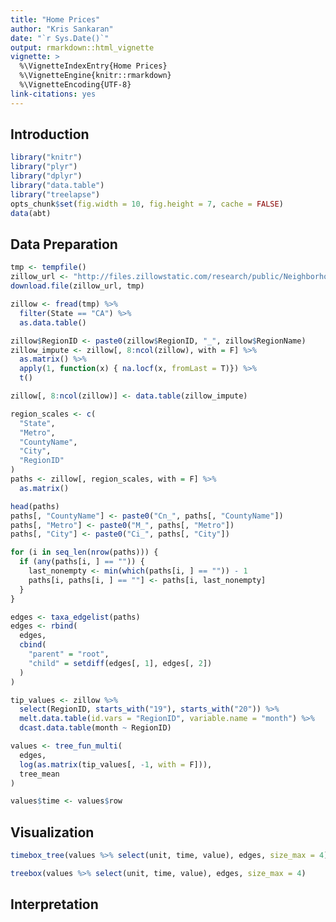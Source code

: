 ```yaml
---
title: "Home Prices"
author: "Kris Sankaran"
date: "`r Sys.Date()`"
output: rmarkdown::html_vignette
vignette: >
  %\VignetteIndexEntry{Home Prices}
  %\VignetteEngine{knitr::rmarkdown}
  %\VignetteEncoding{UTF-8}
link-citations: yes
---
```


## Introduction ##


```r
library("knitr")
library("plyr")
library("dplyr")
library("data.table")
library("treelapse")
opts_chunk$set(fig.width = 10, fig.height = 7, cache = FALSE)
data(abt)
```

## Data Preparation ##

```r
tmp <- tempfile()
zillow_url <- "http://files.zillowstatic.com/research/public/Neighborhood/Neighborhood_Zhvi_AllHomes.csv"
download.file(zillow_url, tmp)

zillow <- fread(tmp) %>%
  filter(State == "CA") %>%
  as.data.table()

zillow$RegionID <- paste0(zillow$RegionID, "_", zillow$RegionName)
zillow_impute <- zillow[, 8:ncol(zillow), with = F] %>%
  as.matrix() %>%
  apply(1, function(x) { na.locf(x, fromLast = T)}) %>%
  t()

zillow[, 8:ncol(zillow)] <- data.table(zillow_impute)
```

```r
region_scales <- c(
  "State",
  "Metro",
  "CountyName",
  "City",
  "RegionID"
)
paths <- zillow[, region_scales, with = F] %>%
  as.matrix()

head(paths)
paths[, "CountyName"] <- paste0("Cn_", paths[, "CountyName"])
paths[, "Metro"] <- paste0("M_", paths[, "Metro"])
paths[, "City"] <- paste0("Ci_", paths[, "City"])

for (i in seq_len(nrow(paths))) {
  if (any(paths[i, ] == "")) {
    last_nonempty <- min(which(paths[i, ] == "")) - 1
    paths[i, paths[i, ] == ""] <- paths[i, last_nonempty]
  }
}

edges <- taxa_edgelist(paths)
edges <- rbind(
  edges,
  cbind(
    "parent" = "root",
    "child" = setdiff(edges[, 1], edges[, 2])
  )
)
```

```r
tip_values <- zillow %>%
  select(RegionID, starts_with("19"), starts_with("20")) %>%
  melt.data.table(id.vars = "RegionID", variable.name = "month") %>%
  dcast.data.table(month ~ RegionID)

values <- tree_fun_multi(
  edges,
  log(as.matrix(tip_values[, -1, with = F])),
  tree_mean
)

values$time <- values$row
```

## Visualization ##

```r
timebox_tree(values %>% select(unit, time, value), edges, size_max = 4)
```

```r
treebox(values %>% select(unit, time, value), edges, size_max = 4)
```

## Interpretation ##
